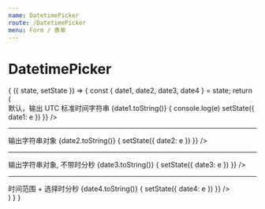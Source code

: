```yaml
---
name: DatetimePicker
route: /DatetimePicker
menu: Form / 表单
---
```



# DatetimePicker

<PropsTable of={DatetimePicker} />

<Playground>
  <State initial={{
    date1: '',
    date2: '',
    date3: '',
    date4: '',
  }}>
    {
      ({ state, setState }) => {
        const { date1, date2, date3, date4 } = state;
        return (
          <div>
            默认，输出 UTC 标准时间字符串 {date1.toString()}
            <DatetimePicker
              toUTC
              onChange={e => {
                console.log(e)
                setState({
                  date1: e
                })
              }} />
            <hr/>
            输出字符串对象 {date2.toString()}
            <DatetimePicker
              outputAsString={true}
              onChange={e => {
                setState({
                  date2: e
                })
              }} />
            <hr/>
            输出字符串对象, 不带时分秒 {date3.toString()}
            <DatetimePicker
              outputAsString={true}
              needTime={false}
              onChange={e => {
                setState({
                  date3: e
                })
              }} />
            <hr/>
            时间范围 + 选择时分秒 {date4.toString()}
            <DatetimePicker
              needTime={true}
              enableTime={true}
              mode="range"
              onChange={e => {
                setState({
                  date4: e
                })
              }} />
          </div>
        )
      }
    }
  </State>
</Playground>

